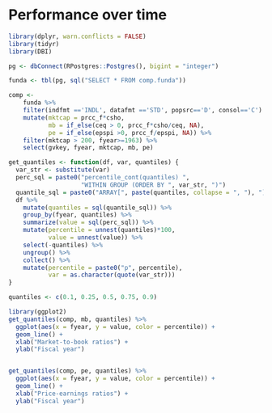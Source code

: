 # Performance over time

```r
library(dplyr, warn.conflicts = FALSE)
library(tidyr)
library(DBI)

pg <- dbConnect(RPostgres::Postgres(), bigint = "integer")

funda <- tbl(pg, sql("SELECT * FROM comp.funda"))

comp <-
    funda %>%
    filter(indfmt =='INDL', datafmt =='STD', popsrc=='D', consol=='C') %>%
    mutate(mktcap = prcc_f*csho,
           mb = if_else(ceq > 0, prcc_f*csho/ceq, NA),
           pe = if_else(epspi >0, prcc_f/epspi, NA)) %>%
    filter(mktcap > 200, fyear>=1963) %>%
    select(gvkey, fyear, mktcap, mb, pe)

get_quantiles <- function(df, var, quantiles) {
  var_str <- substitute(var)
  perc_sql = paste0("percentile_cont(quantiles) ",
                    "WITHIN GROUP (ORDER BY ", var_str, ")")
  quantile_sql = paste0("ARRAY[", paste(quantiles, collapse = ", "), "]")
  df %>%
    mutate(quantiles = sql(quantile_sql)) %>%
    group_by(fyear, quantiles) %>%
    summarize(value = sql(perc_sql)) %>%
    mutate(percentile = unnest(quantiles)*100,
           value = unnest(value)) %>%
    select(-quantiles) %>%
    ungroup() %>%
    collect() %>%
    mutate(percentile = paste0("p", percentile),
           var = as.character(quote(var_str)))
}

quantiles <- c(0.1, 0.25, 0.5, 0.75, 0.9)

library(ggplot2)
get_quantiles(comp, mb, quantiles) %>%
  ggplot(aes(x = fyear, y = value, color = percentile)) +
  geom_line() +
  xlab("Market-to-book ratios") +
  ylab("Fiscal year")


get_quantiles(comp, pe, quantiles) %>%
  ggplot(aes(x = fyear, y = value, color = percentile)) +
  geom_line() +
  xlab("Price-earnings ratios") +
  ylab("Fiscal year")
```
